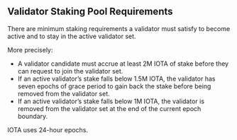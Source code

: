 ## Validator Staking Pool Requirements 

There are minimum staking requirements a validator must satisfy to become active and to stay in the active validator set.

More precisely:

- A validator candidate must accrue at least 2M IOTA of stake before they can request to join the validator set.
- If an active validator’s stake falls below 1.5M IOTA, the validator has seven epochs of grace period to gain back the stake before being removed from the validator set.
- If an active validator’s stake falls below 1M IOTA, the validator is removed from the validator set at the end of the current epoch boundary.

IOTA uses 24-hour epochs.
